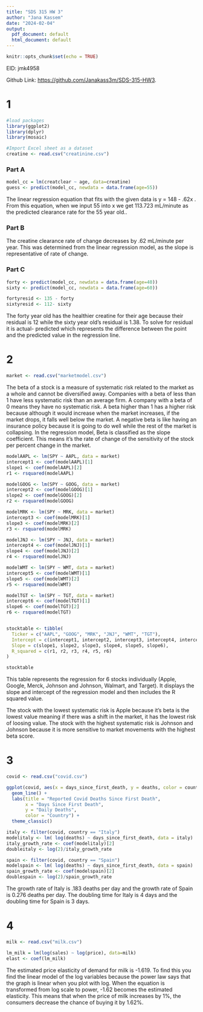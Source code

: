 ---
title: "SDS 315 HW 3"
author: "Jana Kassem"
date: "2024-02-04"
output:
  pdf_document: default
  html_document: default
---

```{r setup, include=FALSE}
knitr::opts_chunk$set(echo = TRUE)
```

EID: jmk4958

Github Link: <https://github.com/Janakass3m/SDS-315-HW3>.

# 1

```{r echo=FALSE, message=FALSE, warning=FALSE}
#load packages
library(ggplot2)
library(dplyr)
library(mosaic)

#Import Excel sheet as a dataset
creatine <- read.csv("creatinine.csv")
```

### Part A

```{r echo=FALSE, warning=FALSE}
model_cc = lm(creatclear ~ age, data=creatine)
guess <- predict(model_cc, newdata = data.frame(age=55))
```
The linear regression equation that fits with the given data is y = 148 - .62x . From this equation, when we input 55 into x we get 113.723 mL/minute as the predicted clearance rate for the 55 year old.. 


### Part B

The creatine clearance rate of change decreases by .62 mL/minute per year. This was determined from the linear regression model, as the slope is representative of rate of change.


### Part C

```{r echo=FALSE, warning=FALSE}
forty <- predict(model_cc, newdata = data.frame(age=40))
sixty <- predict(model_cc, newdata = data.frame(age=60))

fortyresid <- 135 - forty
sixtyresid <- 112- sixty
```
The forty year old has the healthier creatine for their age because their residual is 12 while the sixty year old's residual is 1.38. To solve for residual it is actual- predicted which represents the difference between the point and the predicted value in the regression line. 

# 2

```{r echo=FALSE, warning=FALSE}
market <- read.csv("marketmodel.csv")
```

The beta of a stock is a measure of systematic risk related to the market as a whole and cannot be diversified away. Companies with a beta of less than 1 have less systematic risk than an average firm. A company with a beta of 0 means they have no systematic risk. A beta higher than 1 has a higher risk because although it would increase when the market increases, if the market drops, it falls well below the market. A negative beta is like having an insurance policy because it is going to do well while the rest of the market is collapsing. In the regression model, Beta is classified as the slope coefficient. This means it’s the rate of change of the sensitivity of the stock per percent change in the market. 

```{r echo=FALSE, message=FALSE}

modelAAPL <- lm(SPY ~ AAPL, data = market)
intercept1 <- coef(modelAAPL)[1]
slope1 <- coef(modelAAPL)[2]
r1 <- rsquared(modelAAPL)

modelGOOG <- lm(SPY ~ GOOG, data = market)
intercept2 <- coef(modelGOOG)[1]
slope2 <- coef(modelGOOG)[2]
r2 <- rsquared(modelGOOG)

modelMRK <- lm(SPY ~ MRK, data = market)
intercept3 <- coef(modelMRK)[1]
slope3 <- coef(modelMRK)[2]
r3 <- rsquared(modelMRK)

modelJNJ <- lm(SPY ~ JNJ, data = market)
intercept4 <- coef(modelJNJ)[1]
slope4 <- coef(modelJNJ)[2]
r4 <- rsquared(modelJNJ)

modelWMT <- lm(SPY ~ WMT, data = market)
intercept5 <- coef(modelWMT)[1]
slope5 <- coef(modelWMT)[2]
r5 <- rsquared(modelWMT)

modelTGT <- lm(SPY ~ TGT, data = market)
intercept6 <- coef(modelTGT)[1]
slope6 <- coef(modelTGT)[2]
r6 <- rsquared(modelTGT)


stocktable <- tibble(
  Ticker = c("AAPL", "GOOG", "MRK", "JNJ", "WMT", "TGT"),
  Intercept = c(intercept1, intercept2, intercept3, intercept4, intercept5, intercept6),
  Slope = c(slope1, slope2, slope3, slope4, slope5, slope6),
  R_squared = c(r1, r2, r3, r4, r5, r6)
)

stocktable
```
This table represents the regression for 6 stocks individually (Apple, Google, Merck, Johnson and Johnson, Walmart, and Target). It displays the slope and intercept of the regression model and then includes the R squared value. 

The stock with the lowest systematic risk is Apple because it's beta is the lowest value meaning if there was a shift in the market, it has the lowest risk of loosing value. The stock with the highest systematic risk is Johnson and Johnson because it is more sensitive to market movements with the highest beta score.

# 3

```{r echo=FALSE, warning=FALSE}
covid <- read.csv("covid.csv")
```

```{r echo=FALSE, message=FALSE}
ggplot(covid, aes(x = days_since_first_death, y = deaths, color = country)) +
  geom_line() +
  labs(title = "Reported Covid Deaths Since First Death",
       x = "Days Since First Death",
       y = "Daily Deaths",
       color = "Country") +
  theme_classic()

italy <- filter(covid, country == "Italy")
modelitaly <- lm( log(deaths) ~ days_since_first_death, data = italy)
italy_growth_rate <- coef(modelitaly)[2]
doubleitaly <- log(2)/italy_growth_rate

spain <- filter(covid, country == "Spain")
modelspain <- lm( log(deaths) ~ days_since_first_death, data = spain)
spain_growth_rate <- coef(modelspain)[2]
doublespain <- log(2)/spain_growth_rate

```
The growth rate of Italy is .183 deaths per day and the growth rate of Spain is 0.276 deaths per day. The doubling time for Italy is 4 days and the doubling time for Spain is 3 days. 

# 4

```{r echo=FALSE, warning=FALSE}
milk <- read.csv("milk.csv")
```


```{r echo=FALSE, message=FALSE}
lm_milk = lm(log(sales) ~ log(price), data=milk)
elast <- coef(lm_milk)

```
The estimated price elasticity of demand for milk is -1.619. To find this you find the linear model of the log variables because the power law says that the graph is linear when you plot with log. When the equation is transformed from log scale to power, -1.62 becomes the estimated elasticity. This means that when the price of milk increases by 1%, the consumers decrease the chance of buying it by 1.62%.
